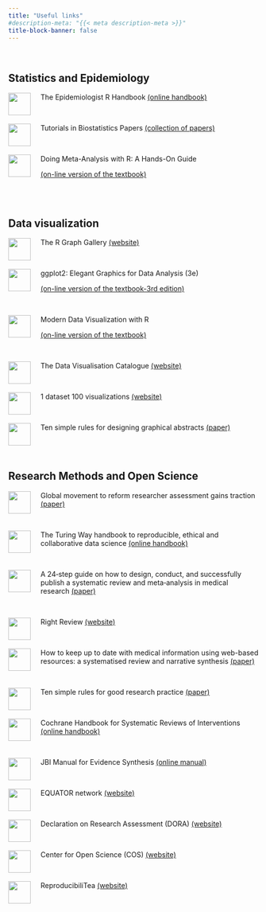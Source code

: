 ```yaml
---
title: "Useful links"
#description-meta: "{{< meta description-meta >}}"
title-block-banner: false
---
```



<br>


## Statistics and Epidemiology

![](img/epi2.png){style="float: left; margin-right: 20px;" fig-align="left" width="45"}The Epidemiologist R Handbook [(online handbook)](https://epirhandbook.com/en/index.html)

<br>

![](img/stats_in_med_journal.png){style="float: left; margin-right: 20px;" fig-align="left" width="45"}Tutorials in Biostatistics Papers [(collection of papers)](https://onlinelibrary.wiley.com/page/journal/10970258/homepage/tutorials.htm)


<br>

![](img/MA.png){style="float: left; margin-right: 20px;" fig-align="left" width="45"} Doing Meta-Analysis with R: A Hands-On Guide 

[(on-line version of the textbook)](https://bookdown.org/MathiasHarrer/Doing_Meta_Analysis_in_R/)




<br>
<br>

## Data visualization


![](img/r_gallery.png){style="float: left; margin-right: 20px;" fig-align="left" width="45"}The R Graph Gallery [ (website)](https://r-graph-gallery.com/index.html)

<br>

![](img/cover_ggplot2.jpg){style="float: left; margin-right: 20px;" fig-align="left" width="45"} ggplot2: Elegant Graphics for Data Analysis (3e)

[(on-line version of the textbook-3rd edition)](https://ggplot2-book.org/)



<br>

![](img/cabacoff_cover.png){style="float: left; margin-right: 20px;" fig-align="left" width="45"} Modern Data Visualization with R

[(on-line version of the textbook)](https://rkabacoff.github.io/datavis/)


<br>


![](img/catalogue.png){style="float: left; margin-right: 20px;" fig-align="left" width="45"} The Data Visualisation Catalogue [(website)](https://datavizcatalogue.com/index.html)


<br>

![](img/vis100.png){style="float: left; margin-right: 20px;" fig-align="left" width="45"}1 dataset 100 visualizations [ (website)](https://100.datavizproject.com/)

<br>

![](img/ten_rules.png){style="float: left; margin-right: 20px;" fig-align="left" width="45"}Ten simple rules for designing graphical
abstracts [(paper)](https://journals.plos.org/ploscompbiol/article?id=10.1371/journal.pcbi.1011789)




<br>
<br>

## Research Methods and Open Science

![](img/physics_today.png){style="float: left; margin-right: 20px;" fig-align="left" width="45"}Global movement to reform researcher assessment gains traction [(paper)](https://pubs.aip.org/physicstoday/article/76/10/22/2912125)

<br>

![](img/turing.png){style="float: left; margin-right: 20px;" fig-align="left" width="45"}The Turing Way handbook to reproducible, ethical and collaborative data science [(online handbook)](https://the-turing-way.netlify.app/index.html)

<br>

![](img/epi.png){style="float: left; margin-right: 20px;" fig-align="left" width="45"}A 24‑step guide on how to design, conduct, and successfully publish a systematic review and meta‑analysis in medical research [(paper)](https://link.springer.com/article/10.1007/s10654-019-00576-5)

<br>



![](img/right_review.png){style="float: left; margin-right: 20px;" fig-align="left" width="45"}Right Review [(website)](https://rightreview.knowledgetranslation.net/)


<br>


![](img/hilj.png){style="float: left; margin-right: 20px;" fig-align="left" width="45"}How to keep up to date with medical information using web-based resources: a systematised review and narrative synthesis [(paper)](https://onlinelibrary.wiley.com/doi/full/10.1111/hir.12318)


<br>

![](img/ten_rules.png){style="float: left; margin-right: 20px;" fig-align="left" width="45"}Ten simple rules for good research practice [(paper)](https://doi.org/10.1371/journal.pcbi.1010139)



<br>

![](img/cochrane.png){style="float: left; margin-right: 20px;" fig-align="left" width="45"}Cochrane Handbook for Systematic Reviews of Interventions [(online handbook)](https://training.cochrane.org/handbook)

<br>

![](img/jbi.png){style="float: left; margin-right: 20px;" fig-align="left" width="45"}JBI Manual for Evidence Synthesis [(online manual)](https://jbi-global-wiki.refined.site/space/MANUAL/4687404/About+this+Manual)

<br>

![](img/equator.png){style="float: left; margin-right: 20px;" fig-align="left" width="45"}EQUATOR network [(website)](https://www.equator-network.org/)
 
<br> 

![](img/dora.png){style="float: left; margin-right: 20px;" fig-align="left" width="45"} Declaration on Research Assessment (DORA) [(website)](https://sfdora.org/)


<br> 

![](img/cos.png){style="float: left; margin-right: 20px;" fig-align="left" width="45"} Center for Open Science (COS) [(website)](https://www.cos.io/)


<br>

![](img/reproducibilitea.png){style="float: left; margin-right: 20px;" fig-align="left" width="45"}ReproducibiliTea [(website)](https://reproducibilitea.org/)






